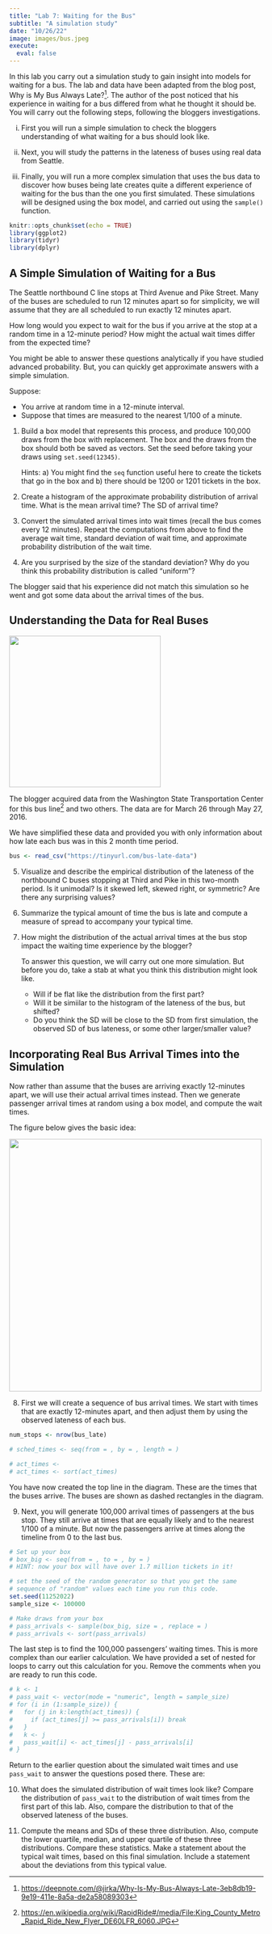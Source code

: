 ```yaml
---
title: "Lab 7: Waiting for the Bus"
subtitle: "A simulation study"
date: "10/26/22"
image: images/bus.jpeg
execute:
  eval: false
---
```


In this lab you carry out a simulation study to gain insight into  models for waiting for a bus. The lab and data have been adapted from the blog post, Why is My Bus Always Late?[^bus-late-blog]. The author of the post noticed that his experience in waiting for a bus differed from what he thought it should be. You will carry out the following steps, following the bloggers investigations.

i. First you will run a simple simulation to check the bloggers understanding of what waiting for a bus should look like.

ii. Next, you will study the patterns in the lateness of buses using real data from Seattle.

iii. Finally, you will run a more complex simulation that uses the bus data to discover how buses being late creates quite a different experience of waiting for the bus than the one you first simulated. 
These simulations will be designed using the box model, and carried out using the `sample()` function. 


```r
knitr::opts_chunk$set(echo = TRUE)
library(ggplot2)
library(tidyr)
library(dplyr)
```


## A Simple Simulation of Waiting for a Bus

The Seattle northbound C line stops at Third Avenue and Pike Street. Many of the buses are scheduled to run 12 minutes apart so for simplicity, we will assume that they are all scheduled to run exactly 12 minutes apart. 

How long would you expect to wait for the bus if you arrive at the stop at a random time in a 12-minute period? How might the actual wait times differ from the expected time?

You might be able to answer these questions analytically if you have studied advanced probability. But, you can quickly get approximate answers with a simple simulation. 

Suppose:

- You arrive at random time in a 12-minute interval.
- Suppose that times are measured to the nearest 1/100 of a minute.

1. Build a box model that represents this process, and produce 100,000 draws from the box with replacement. The box and the draws from the box should both be saved as vectors. Set the seed before taking your draws using `set.seed(12345)`.

   Hints: a) You might find the `seq` function useful here to create the tickets that go in the box and b) there should be 1200 or 1201 tickets in the box.

2. Create a histogram of the approximate probability distribution of arrival time. What is the mean arrival time? The SD of arrival time?

3. Convert the simulated arrival times into wait times (recall the bus comes every 12 minutes). Repeat the computations from above to find the average wait time, standard deviation of wait time, and approximate probability distribution of the wait time. 

4. Are you surprised by the size of the standard deviation? Why do you think this probability distribution is called "uniform"?

The blogger said that his experience did not match this simulation so he went and got some data about the arrival times of the bus.

## Understanding the Data for Real Buses

![](images/bus.jpeg){fig-align=center width="300"}

The blogger acquired data from the Washington State Transportation Center for this bus line[^seattle-bus-pic] and two others. The data are for March 26 through May 27, 2016.

We have simplified these data and provided you with only information about how late each bus was in this 2 month time period. 

```r
bus <- read_csv("https://tinyurl.com/bus-late-data") 
```

5. Visualize and describe the empirical distribution of the lateness of the northbound C buses stopping at Third and Pike in this two-month period. Is it unimodal? Is it skewed left, skewed right, or symmetric? Are there any surprising values? 

6. Summarize the typical amount of time the bus is late and compute a measure of spread to accompany your typical time.

7. How might the distribution of the actual arrival times at the bus stop impact the waiting time experience by the blogger?

   To answer this question, we will carry out one more simulation. But before you do, take a stab at what you think this distribution might look like. 

   + Will if be flat like the distribution from the first part? 
   + Will it be simiilar to the histogram of the lateness of the bus, but shifted? 
   + Do you think the SD will be close to the SD from first simulation, the observed SD of bus lateness, or some other larger/smaller value?


## Incorporating Real Bus Arrival Times into the Simulation

Now rather than assume that the buses are arriving exactly 12-minutes apart, we will use their actual arrival times instead.
Then we generate passenger arrival times at random using a box model, and compute the wait times.

The figure below gives the basic idea:

![](images/BusDiagram.jpg){fig-align=center width="500"}

8. First we will create a sequence of bus arrival times.
We start with times that are exactly 12-minutes apart, and then adjust them by using the observed lateness of each bus.

```r
num_stops <- nrow(bus_late)

# sched_times <- seq(from = , by = , length = )

# act_times <- 
# act_times <- sort(act_times)
```

You have now created the top line in the diagram. These are the times that the buses arrive. The buses are shown as dashed rectangles in the diagram.

9. Next, you will generate 100,000 arrival times of passengers at the bus stop. They still arrive at times that are equally likely and to the nearest 1/100 of a minute. But now the passengers arrive at times along the timeline from 0 to the last bus.

```r
# Set up your box
# box_big <- seq(from = , to = , by = )
# HINT: now your box will have over 1.7 million tickets in it!

# set the seed of the random generator so that you get the same
# sequence of "random" values each time you run this code.
set.seed(11252022)
sample_size <- 100000

# Make draws from your box
# pass_arrivals <- sample(box_big, size = , replace = )
# pass_arrivals <- sort(pass_arrivals)
```

The last step is to find the 100,000 passengers' waiting times. This is more complex than our earlier calculation. We have provided a set of nested for loops to carry out this calculation for you. Remove the comments when you are ready to run this code.

```r
# k <- 1
# pass_wait <- vector(mode = "numeric", length = sample_size)
# for (i in (1:sample_size)) {
#   for (j in k:length(act_times)) {
#     if (act_times[j] >= pass_arrivals[i]) break   
#   }
#   k <- j
#   pass_wait[i] <- act_times[j] - pass_arrivals[i]
# } 
```

Return to the earlier question about the simulated wait times and use `pass_wait` to answer the questions posed there. These are:

10. What does the simulated distribution of wait times look like? Compare the distribution of `pass_wait` to the distribution of wait times from the first part of this lab. Also, compare the distribution to that of the observed lateness of the buses.

11. Compute the means and SDs of these three distribution. Also, compute the lower quartile, median, and upper quartile of these three distributions.  Compare these statistics. Make a statement about the typical wait times, based on this final simulation. Include a statement about the deviations from this typical value.


[^bus-late-blog]:<https://deepnote.com/@jirka/Why-Is-My-Bus-Always-Late-3eb8db19-9e19-411e-8a5a-de2a58089303>

[^seattle-bus-pic]: <https://en.wikipedia.org/wiki/RapidRide#/media/File:King_County_Metro_Rapid_Ride_New_Flyer_DE60LFR_6060.JPG>
